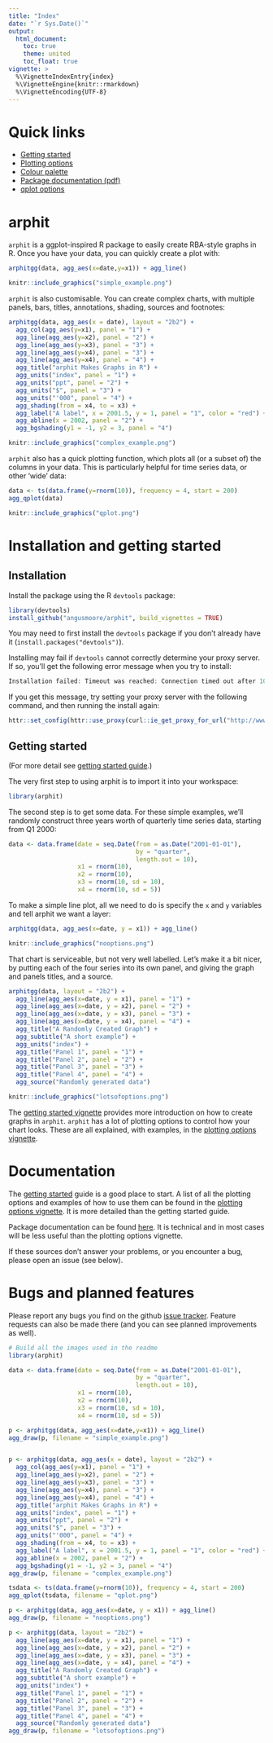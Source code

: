 ```yaml
---
title: "Index"
date: "`r Sys.Date()`"
output:
  html_document:
    toc: true
    theme: united
    toc_float: true
vignette: >
  %\VignetteIndexEntry{index}
  %\VignetteEngine{knitr::rmarkdown}
  %\VignetteEncoding{UTF-8}
---
```


# Quick links

 - [Getting started](getting-started.html)
 - [Plotting options](plotting-options.html)
 - [Colour palette](rba-colours.html)
 - [Package documentation (pdf)](https://angusmoore.github.io/arphit/arphit.pdf)
 - [qplot options](qplot-options.html)

# arphit

`arphit` is a ggplot-inspired R package to easily create RBA-style graphs in R. Once you have your data, you can quickly create a plot with:
```r
arphitgg(data, agg_aes(x=date,y=x1)) + agg_line()
```
```r
knitr::include_graphics("simple_example.png")
```

`arphit` is also customisable. You can create complex charts, with multiple panels, bars, titles, annotations, shading, sources and footnotes:
```r
arphitgg(data, agg_aes(x = date), layout = "2b2") +
  agg_col(agg_aes(y=x1), panel = "1") +
  agg_line(agg_aes(y=x2), panel = "2") +
  agg_line(agg_aes(y=x3), panel = "3") +
  agg_line(agg_aes(y=x4), panel = "3") +
  agg_line(agg_aes(y=x4), panel = "4") +
  agg_title("arphit Makes Graphs in R") +
  agg_units("index", panel = "1") +
  agg_units("ppt", panel = "2") +
  agg_units("$", panel = "3") +
  agg_units("'000", panel = "4") +
  agg_shading(from = x4, to = x3) +
  agg_label("A label", x = 2001.5, y = 1, panel = "1", color = "red") +
  agg_abline(x = 2002, panel = "2") +
  agg_bgshading(y1 = -1, y2 = 3, panel = "4")
```
```r
knitr::include_graphics("complex_example.png")
```

`arphit` also has a quick plotting function, which plots all (or a subset of) the columns in your data. This is particularly helpful for time series data, or other 'wide' data:
```r
data <- ts(data.frame(y=rnorm(10)), frequency = 4, start = 200)
agg_qplot(data)
```
```r
knitr::include_graphics("qplot.png")
```

# Installation and getting started

## Installation

Install the package using the R `devtools` package:
```r
library(devtools)
install_github("angusmoore/arphit", build_vignettes = TRUE)
```

You may need to first install the `devtools` package if you don't already have it (`install.packages("devtools")`).

Installing may fail if `devtools` cannot correctly determine your proxy server. If so, you'll get the following error message when you try to install:
```r
Installation failed: Timeout was reached: Connection timed out after 10000 milliseconds
```
If you get this message, try setting your proxy server with the following command, and then running the install again:
```r
httr::set_config(httr::use_proxy(curl::ie_get_proxy_for_url("http://www.google.com")))
```

## Getting started

(For more detail see [getting started guide](getting-started.html).)

The very first step to using arphit is to import it into your workspace:
```r
library(arphit)
```

The second step is to get some data. For these simple examples, we'll randomly construct three years worth of quarterly time series data, starting from Q1 2000:
```r
data <- data.frame(date = seq.Date(from = as.Date("2001-01-01"),
                                   by = "quarter",
                                   length.out = 10),
                   x1 = rnorm(10),
                   x2 = rnorm(10),
                   x3 = rnorm(10, sd = 10),
                   x4 = rnorm(10, sd = 5))
```

To make a simple line plot, all we need to do is specify the `x` and `y` variables and tell arphit we want a layer:
```r
arphitgg(data, agg_aes(x=date, y = x1)) + agg_line()
```
```r
knitr::include_graphics("nooptions.png")
```

That chart is serviceable, but not very well labelled. Let's make it a bit nicer, by putting each of the four series into its own panel, and giving the graph and panels titles, and a source.
```r
arphitgg(data, layout = "2b2") +
  agg_line(agg_aes(x=date, y = x1), panel = "1") + 
  agg_line(agg_aes(x=date, y = x2), panel = "2") + 
  agg_line(agg_aes(x=date, y = x3), panel = "3") + 
  agg_line(agg_aes(x=date, y = x4), panel = "4") + 
  agg_title("A Randomly Created Graph") +
  agg_subtitle("A short example") + 
  agg_units("index") + 
  agg_title("Panel 1", panel = "1") + 
  agg_title("Panel 2", panel = "2") + 
  agg_title("Panel 3", panel = "3") + 
  agg_title("Panel 4", panel = "4") + 
  agg_source("Randomly generated data")
```
```r
knitr::include_graphics("lotsofoptions.png")
```

The [getting started vignette](getting-started.html) provides more introduction on how to create graphs in `arphit`. `arphit` has a lot of plotting options to control how your chart looks. These are all explained, with examples, in the [plotting options vignette](plotting-options.html).

# Documentation

The [getting started](getting-started.html) guide is a good place to start. A list of all the plotting options and examples of how to use them can be found in the [plotting options vignette](plotting-options.html). It is more detailed than the getting started guide.

Package documentation can be found [here](https://angusmoore.github.io/arphit/arphit.pdf). It is technical and in most cases will be less useful than the plotting options vignette.

If these sources don't answer your problems, or you encounter a bug, please open an issue (see below).

# Bugs and planned features

Please report any bugs you find on the github [issue tracker](https://github.com/angusmoore/arphit/issues). Feature requests can also be made there (and you can see planned improvements as well).

```r
# Build all the images used in the readme
library(arphit)

data <- data.frame(date = seq.Date(from = as.Date("2001-01-01"),
                                   by = "quarter",
                                   length.out = 10),
                   x1 = rnorm(10),
                   x2 = rnorm(10),
                   x3 = rnorm(10, sd = 10),
                   x4 = rnorm(10, sd = 5))

p <- arphitgg(data, agg_aes(x=date,y=x1)) + agg_line()
agg_draw(p, filename = "simple_example.png")


p <- arphitgg(data, agg_aes(x = date), layout = "2b2") +
  agg_col(agg_aes(y=x1), panel = "1") +
  agg_line(agg_aes(y=x2), panel = "2") +
  agg_line(agg_aes(y=x3), panel = "3") +
  agg_line(agg_aes(y=x4), panel = "3") +
  agg_line(agg_aes(y=x4), panel = "4") +
  agg_title("arphit Makes Graphs in R") +
  agg_units("index", panel = "1") +
  agg_units("ppt", panel = "2") +
  agg_units("$", panel = "3") +
  agg_units("'000", panel = "4") +
  agg_shading(from = x4, to = x3) +
  agg_label("A label", x = 2001.5, y = 1, panel = "1", color = "red") +
  agg_abline(x = 2002, panel = "2") +
  agg_bgshading(y1 = -1, y2 = 3, panel = "4")
agg_draw(p, filename = "complex_example.png")

tsdata <- ts(data.frame(y=rnorm(10)), frequency = 4, start = 200)
agg_qplot(tsdata, filename = "qplot.png")

p <- arphitgg(data, agg_aes(x=date, y = x1)) + agg_line()
agg_draw(p, filename = "nooptions.png")

p <- arphitgg(data, layout = "2b2") +
  agg_line(agg_aes(x=date, y = x1), panel = "1") + 
  agg_line(agg_aes(x=date, y = x2), panel = "2") + 
  agg_line(agg_aes(x=date, y = x3), panel = "3") + 
  agg_line(agg_aes(x=date, y = x4), panel = "4") + 
  agg_title("A Randomly Created Graph") +
  agg_subtitle("A short example") + 
  agg_units("index") + 
  agg_title("Panel 1", panel = "1") + 
  agg_title("Panel 2", panel = "2") + 
  agg_title("Panel 3", panel = "3") + 
  agg_title("Panel 4", panel = "4") + 
  agg_source("Randomly generated data")
agg_draw(p, filename = "lotsofoptions.png")

```
